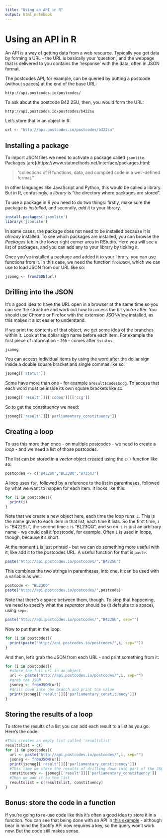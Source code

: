 ```yaml
---
title: "Using an API in R"
output: html_notebook
---
```


# Using an API in R

An API is a way of getting data from a web resource. Typically you get data by forming a URL - the URL is basically your 'question', and the webpage that is delivered to you contains the 'response' with the data, often in JSON format.

The postcodes API, for example, can be queried by putting a postcode (without spaces) at the end of the base URL:

`http://api.postcodes.io/postcodes/`

To ask about the postcode B42 2SU, then, you would form the URL:

`http://api.postcodes.io/postcodes/b422su`

Let's store that in an object in R:

```r
url <- "http://api.postcodes.io/postcodes/b422su"
```

## Installing a package

To import JSON files we need to activate a package called `jsonlite`. Packages [are](https://www.statmethods.net/interface/packages.html:

> "collections of R functions, data, and compiled code in a well-defined format." 

In other languages like JavaScript and Python, this would be called a library. But in R, confusingly, a *library* is "the directory where packages are stored".

To use a package in R you need to do two things: firstly, make sure the package is *installed*, and secondly, *add it* to your library.

```r
install.packages('jsonlite')
library('jsonlite')
```

In some cases, the package does not need to be installed because it is *already* installed. To see which packages are installed, you can browse the *Packages* tab in the lower right corner area in RStudio. Here you will see a list of packages, and you can add any to your library by ticking it. 

Once you've installed a package and added it to your library, you can use functions from it. In this case, we need the function `fromJSON`, which we can use to load JSON from our URL like so:

```r
jsoneg <- fromJSON(url)
```

## Drilling into the JSON

It's a good idea to have the URL open in a browser at the same time so you can see the structure and work out how to access the bit you're after. You should use Chrome or Firefox with the extension [JSONView](https://chrome.google.com/webstore/detail/jsonview/chklaanhfefbnpoihckbnefhakgolnmc?hl=en) installed, as this makes it a lot easier to understand.

If we print the contents of that object, we get some idea of the branches within it. Look at the dollar sign name before each item. For example the first piece of information - `200` - comes after `$status`:

```r
jsoneg
```

You can access individual items by using the word after the dollar sign inside a double square bracket and single commas like so:

```r
jsoneg[['status']]
```

Some have more than one - for example `$result$codes$ccg`. To access that each word must be inside its own square brackets like so:

```r
jsoneg[['result']][['codes']][['ccg']]
```

So to get the constituency we need:

```r
jsoneg[['result']][['parliamentary_constituency']]
```



## Creating a loop

To use this more than once - on multiple postcodes - we need to create a *loop* - and we need a list of those postcodes.

The list can be stored in a *vector* object created using the `c()` function like so:

```r
postcodes <- c("B422SU","BL23QQ","B735XJ")
```

A loop uses `for`, followed by a reference to the list in parentheses, followed by what we want to happen for each item. It looks like this:

```r
for (i in postcodes){
  print(i)
}
```

Note that we create a new object here, each time the loop runs: `i`. This is the name given to each item in that list, each time it lists. So the first time, `i` is "B422SU", the second time `i` is "BL23QQ", and so on. `i` is just an arbitrary name - we could call it 'postcode', for example. Often `i` is used in loops, though, because it's short.

At the moment `i` is just printed - but we can do something more useful with it, like add it to the postcodes URL. A useful function for that is `paste`:

```r
paste("http://api.postcodes.io/postcodes/","B422SU")
```

This combines the two strings in parentheses, into one. It can be used with a variable as well:

```r
postcode <- "BL23QQ"
paste("http://api.postcodes.io/postcodes/",postcode)
```

Note that there's a space between them, though. To stop that happening, we need to specify what the *separator* should be (it defaults to a space), using `sep=`:

```r
paste("http://api.postcodes.io/postcodes/","B422SU", sep="")
```

Now to put that in the loop:

```r
for (i in postcodes){
  print(paste("http://api.postcodes.io/postcodes/",i, sep=""))
}
```

And then, let's grab the JSON from each URL - and print something from it:

```r
for (i in postcodes){
  #store the full url in an object
  url <- paste("http://api.postcodes.io/postcodes/",i, sep="")
  #grab the JSON
  jsoneg <- fromJSON(url)
  #drill down into one branch and print the value
  print(jsoneg[['result']][['parliamentary_constituency']])
}
```

## Storing the results of a loop

To store the results of a list you can add each result to a list as you go. Here's the code:

```r
#This creates an empty list called 'resultslist'
resultslist = c()
for (i in postcodes){
  url <- paste("http://api.postcodes.io/postcodes/",i, sep="")
  jsoneg <- fromJSON(url)
  print(jsoneg[['result']][['parliamentary_constituency']])
  #This time we store the results of drilling down into part of the JSON
  constituency <- jsoneg[['result']][['parliamentary_constituency']]
  #Then we add it to the list
  resultslist = c(resultslist, constituency)
}
```

## Bonus: store the code in a function 

If you're going to re-use code like this it's often a good idea to store it in a function. You can see that being done with an API in [this example](https://github.com/paulbradshaw/Rintro/blob/master/rAPI/spotify/using_spotify_api.Rmd) - although bear in mind the Spotify API now requires a key, so the query won't work now. But the code still makes sense.

